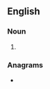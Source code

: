 ==English==

===Noun===
{{head|en|noun form}}

# {{plural of|en|mogul}}

===Anagrams===
* {{anagrams|en|a=glmosu|glomus}}